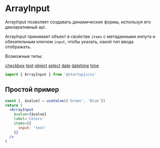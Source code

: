 
# ArrayInput

ArrayInput позволяет создавать динамические формы, используя его декларативный api.

ArrayInput принимает объект в свойстве `items` с метаданными инпута и обязательным ключом `input`, чтобы указать, какой тип ввода отображать.

Возможные типы:

[сheckbox](/docs/forms/Checkbox)
[text](/docs/forms/TextInput)
[object](/docs/forms/ObjectInput)
[select](/docs/forms/Select)
[date](/docs/forms/DateTimePicker)
[datetime](/docs/forms/DateTimePicker)
[time](/docs/forms/DateTimePicker)


```jsx
import { ArrayInput } from '@startupjs/ui'
```

## Простой пример

```jsx example
const [, $value] = useValue(['Green', 'Blue'])
return (
  <ArrayInput
    $value={$value}
    label='Colors'
    items={{
      input: 'text'
    }}
  />
)
```
